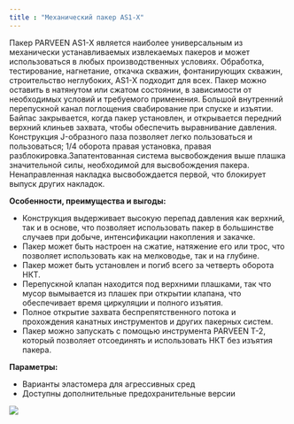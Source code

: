 ```yaml
---
title : "Механический пакер AS1-X"
---
```


Пакер PARVEEN AS1-X является наиболее универсальным из механически устанавливаемых извлекаемых пакеров и может использоваться в любых производственных условиях. Обработка, тестирование, нагнетание, откачка скважин, фонтанирующих скважин, строительство неглубоких, AS1-X подходит для всех. Пакер можно оставить в натянутом или сжатом состоянии, в зависимости от необходимых условий и требуемого применения. Большой внутренний перепускной канал поглощения свабирование при спуске и изъятии. Байпас закрывается, когда пакер установлен, и открывается передний верхний клиньев захвата, чтобы обеспечить выравнивание давления. Конструкция J-образного паза позволяет легко пользоваться и пользоваться; 1/4 оборота правая установка, правая разблокировка.Запатентованная система высвобождения выше плашка значительной силы, необходимой для высвобождения пакера. Ненаправленная накладка высвобождается первой, что блокирует выпуск других накладок.

**Особенности, преимущества и выгоды:**

* Конструкция выдерживает высокую перепад давления как верхний, так и в основе, что позволяет использовать пакер в большинстве случаев при добыче, интенсификации накопления и закачке.
* Пакер может быть настроен на сжатие, натяжение его или трос, что позволяет использовать как на мелководье, так и на глубине.
* Пакер может быть установлен и погиб всего за четверть оборота НКТ.
* Перепускной клапан находится под верхними плашками, так что мусор вымывается из плашек при открытии клапана, что обеспечивает время циркуляции и полного изъятия.
* Полное открытие захвата беспрепятственного потока и прохождения канатных инструментов и других пакерных систем.
* Пакер можно запускать с помощью инструмента PARVEEN T-2, который позволяет отсоединять и использовать НКТ без изъятия пакера.

**Параметры:**

* Варианты эластомера для агрессивных сред
* Доступны дополнительные предохранительные версии

<img src="./as1-xhp-mechanical-packer.png" />